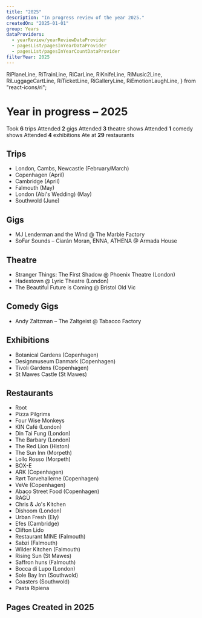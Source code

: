 ```yaml
---
title: "2025"
description: "In progress review of the year 2025."
createdOn: "2025-01-01"
group: Years
dataProviders:
  - yearReview/yearReviewDataProvider
  - pagesList/pagesInYearDataProvider
  - pagesList/pagesInYearCountDataProvider
filterYear: 2025
---
```


  RiPlaneLine,
  RiTrainLine,
  RiCarLine,
  RiKnifeLine,
  RiMusic2Line,
  RiLuggageCartLine,
  RiTicketLine,
  RiGalleryLine,
  RiEmotionLaughLine,
} from "react-icons/ri";

# Year in progress – 2025

<CountTiles>
  <Tile>
    <Icon component={RiLuggageCartLine} /> Took <strong>6</strong> trips
  </Tile>
  <Tile>
    <Icon component={RiMusic2Line} /> Attended <strong>2</strong> gigs
  </Tile>
  <Tile>
    <Icon component={RiTicketLine} /> Attended <strong>3</strong> theatre shows
  </Tile>
  <Tile>
    <Icon component={RiEmotionLaughLine} /> Attended <strong>1</strong> comedy
    shows
  </Tile>
  <Tile>
    <Icon component={RiGalleryLine} /> Attended <strong>4</strong> exhibitions
  </Tile>
  <Tile>
    <Icon component={RiKnifeLine} /> Ate at <strong>29</strong> restaurants
  </Tile>
</CountTiles>

## Trips

- <Icon component={RiTrainLine} />
  London, Cambs, Newcastle (February/March)
- <Icon component={RiPlaneLine} />
  Copenhagen (April)
- <Icon component={RiTrainLine} />
  Cambridge (April)
- <Icon component={RiTrainLine} />
  Falmouth (May)
- <Icon component={RiTrainLine} />
  London (Abi's Wedding) (May)
- <Icon component={RiTrainLine} />
  Southwold (June)

## Gigs

- MJ Lenderman and the Wind @ The Marble Factory
- SoFar Sounds – Ciarán Moran, ENNA, ATHENA @ Armada House

## Theatre

- Stranger Things: The First Shadow @ Phoenix Theatre (London)
- Hadestown @ Lyric Theatre (London)
- The Beautiful Future is Coming @ Bristol Old Vic

## Comedy Gigs

- Andy Zaltzman – The Zaltgeist @ Tabacco Factory

## Exhibitions

- Botanical Gardens (Copenhagen)
- Designmuseum Danmark (Copenhagen)
- Tivoli Gardens (Copenhagen)
- St Mawes Castle (St Mawes)

## Restaurants

- Root
- Pizza Pilgrims
- Four Wise Monkeys
- KIN Café (London)
- Din Tai Fung (London)
- The Barbary (London)
- The Red Lion (Histon)
- The Sun Inn (Morpeth)
- Lollo Rosso (Morpeth)
- BOX-E
- ARK (Copenhagen)
- Rørt Torvehallerne (Copenhagen)
- VeVe (Copenhagen)
- Abaco Street Food (Copenhagen)
- RAGÙ
- Chris & Jo's Kitchen
- Dishoom (London)
- Urban Fresh (Ely)
- Efes (Cambridge)
- Clifton Lido
- Restaurant MINE (Falmouth)
- Sabzi (Falmouth)
- Wilder Kitchen (Falmouth)
- Rising Sun (St Mawes)
- Saffron huns (Falmouth)
- Bocca di Lupo (London)
- Sole Bay Inn (Southwold)
- Coasters (Southwold)
- Pasta Ripiena

## Pages Created in 2025

<PagesList withIndex={true} />
